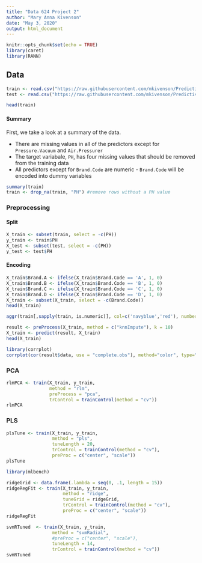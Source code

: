 ```yaml
---
title: "Data 624 Project 2"
author: "Mary Anna Kivenson"
date: "May 3, 2020"
output: html_document
---
```


```r
knitr::opts_chunk$set(echo = TRUE)
library(caret)
library(RANN)
```

## Data

```r
train <- read.csv("https://raw.githubusercontent.com/mkivenson/Predictive-Analytics/master/Project%202/Datasets/student_train.csv")
test <- read.csv("https://raw.githubusercontent.com/mkivenson/Predictive-Analytics/master/Project%202/Datasets/student_test.csv")
```



```r
head(train)
```


#### Summary

First, we take a look at a summary of the data. 

- There are missing values in all of the predictors except for `Pressure.Vacuum` and `Air.Pressurer`
- The target variabale, `PH`, has four missing values that should be removed from the training data
- All predictors except for `Brand.Code` are numeric - `Brand.Code` will be encoded into dummy variables

```r
summary(train)
train <- drop_na(train, "PH") #remove rows without a PH value
```





### Preprocessing

#### Split

```r
X_train <- subset(train, select = -c(PH))
y_train <- train$PH
X_test <- subset(test, select = -c(PH))
y_test <- test$PH
```


#### Encoding

```r
X_train$Brand.A <- ifelse(X_train$Brand.Code == 'A', 1, 0)
X_train$Brand.B <- ifelse(X_train$Brand.Code == 'B', 1, 0)
X_train$Brand.C <- ifelse(X_train$Brand.Code == 'C', 1, 0)
X_train$Brand.D <- ifelse(X_train$Brand.Code == 'D', 1, 0)
X_train <- subset(X_train, select = -c(Brand.Code))
head(X_train)
```


```r
aggr(train[,sapply(train, is.numeric)], col=c('navyblue','red'), numbers=TRUE, sortVars=TRUE, labels=names(train), cex.axis=.7, gap=3, ylab=c("Histogram of missing data","Pattern"))
```



```r
result <- preProcess(X_train, method = c("knnImpute"), k = 10)
X_train <- predict(result, X_train)
head(X_train)
```

```r
library(corrplot)
corrplot(cor(result$data, use = "complete.obs"), method="color", type="lower", tl.col = "black", tl.srt = 5)
```



### PCA

```r
rlmPCA <- train(X_train, y_train,
                method = "rlm",
                preProcess = "pca",
                trControl = trainControl(method = "cv"))
rlmPCA 
```




### PLS


```r
plsTune <- train(X_train, y_train, 
                 method = "pls", 
                 tuneLength = 20,
                 trControl = trainControl(method = "cv"),
                 preProc = c("center", "scale"))
plsTune
```


```r
library(mlbench)

ridgeGrid <- data.frame(.lambda = seq(0, .1, length = 15))
ridgeRegFit <- train(X_train, y_train,
                     method = "ridge", 
                     tuneGrid = ridgeGrid, 
                     trControl = trainControl(method = "cv"),
                     preProc = c("center", "scale"))
ridgeRegFit 
```

```r
svmRTuned  <- train(X_train, y_train,
                 method = "svmRadial",
                 #preProc = c("center", "scale"), 
                 tuneLength = 14,
                 trControl = trainControl(method = "cv"))
svmRTuned
```



